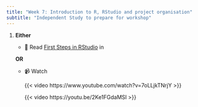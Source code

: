 ```yaml
---
title: "Week 7: Introduction to R, RStudio and project organisation"
subtitle: "Independent Study to prepare for workshop"
---
```


1.  **Either** 
    
    -   📖 Read [First Steps in RStudio](https://3mmarand.github.io/comp4biosci/first_steps_rstudio.html) in 
    
    **OR** 
    
    -   📹 Watch

        {{< video https://www.youtube.com/watch?v=7oLLjkTNrjY >}}

        {{< video https://youtu.be/2Ke1FGdaMSI >}}



